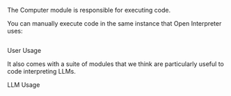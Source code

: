 The Computer module is responsible for executing code.

You can manually execute code in the same instance that Open Interpreter uses:

```

```

User Usage

It also comes with a suite of modules that we think are particularly useful to code interpreting LLMs.

LLM Usage